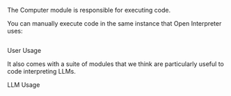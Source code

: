 The Computer module is responsible for executing code.

You can manually execute code in the same instance that Open Interpreter uses:

```

```

User Usage

It also comes with a suite of modules that we think are particularly useful to code interpreting LLMs.

LLM Usage